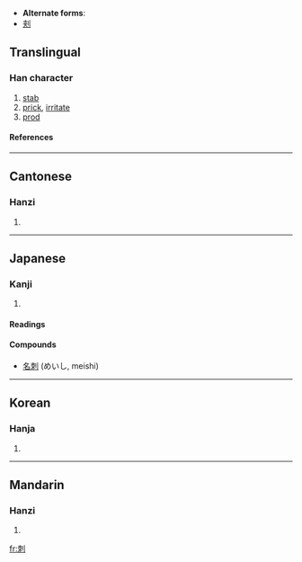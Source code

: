 * '''Alternate forms''':
* [[刾]]

==Translingual==
===Han character===
{{Han char|rad=刀|as=06|sn=8|four=5290<sub>0</sub>|canj=木月中弓 (DBLN)}}
# [[stab]]
# [[prick]], [[irritate]]
# [[prod]]
====References====
{{Han ref|kx=0139.130|dkj=01969|dj=0316.040|hdz=10333.020|uh=523A|ud=21050|bh=A8EB|bd=43243}}
----
==Cantonese==
===Hanzi===
{{yue-hanzi|jyut=|y=chi3}}
# {{defn|Cantonese}}
----
==Japanese==
===Kanji===
{{ja-kanji|grade=|rs=刀06}}
# {{defn|Japanese}} 
====Readings====
{{ja-readings|on=[[し]] (shi), [[せき]] (seki)|kun=[[さす]] (sasu), [[そしる]] (soshiru), [[とげ]] (toge)}}

====Compounds====
* [[名刺]] (めいし, meishi)
----
==Korean==
===Hanja===
{{ko-hanja|hangeul=[[자]], [[척]]|rv=ja, cheok|mr=cha, ch'ŏk}}
# {{defn|Korean}}
----
==Mandarin==
===Hanzi===
{{cmn-hanzi|pin=[[cì]] (ci4), [[qì]] (qi4)|wg=tz'u<sup>4</sup>, ch'i<sup>4</sup>}}
# {{defn|Mandarin}}

[[fr:刺]]